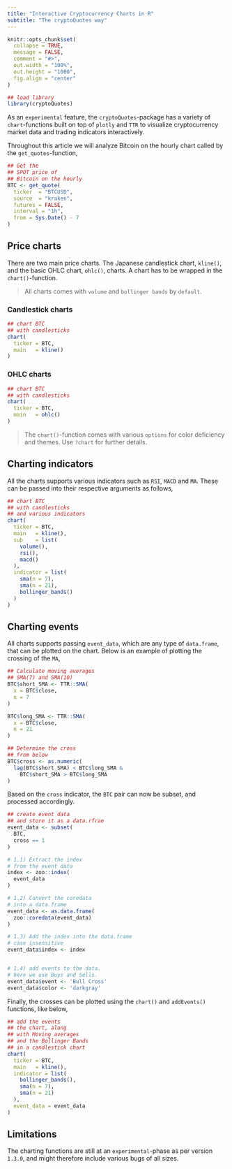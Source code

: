 ```yaml
---
title: "Interactive Cryptocurrency Charts in R"
subtitle: "The cryptoQuotes way"
---
```


```r
knitr::opts_chunk$set(
  collapse = TRUE,
  message = FALSE,
  comment = "#>",
  out.width = "100%",
  out.height = "1000",
  fig.align = "center"
)
```

```r
## load library
library(cryptoQuotes)
```

As an `experimental` feature, the `cryptoQuotes`-package has a variety of `chart`-functions built on top of `plotly` and `TTR` to visualize cryptocurrency market data and trading indicators interactively.

Throughout this article we will analyze Bitcoin on the hourly chart called by the `get_quotes`-function,

```r
## Get the
## SPOT price of 
## Bitcoin on the hourly
BTC <- get_quote(
  ticker  = "BTCUSD",
  source  = "kraken",
  futures = FALSE,
  interval = "1h",
  from = Sys.Date() - 7
)
```

## Price charts

There are two main price charts. The Japanese candlestick chart, ```kline()```, and the basic OHLC chart, ```ohlc()```, charts. A chart has to be wrapped in the ```chart()```-function.

> All charts comes with `volume` and `bollinger bands` by `default`.

### Candlestick charts

```r
## chart BTC
## with candlesticks
chart(
  ticker = BTC,
  main   = kline()
)
```


### OHLC charts

```r
## chart BTC
## with candlesticks
chart(
  ticker = BTC,
  main   = ohlc()
)
```


> The `chart()`-function comes with various `options` for color deficiency and themes. Use `?chart` for
> further details.

## Charting indicators

All the charts supports various indicators such as `RSI`, `MACD` and `MA`. These can be passed into their respective arguments as follows,

```r
## chart BTC
## with candlesticks
## and various indicators
chart(
  ticker = BTC,
  main   = kline(),
  sub    = list(
    volume(),
    rsi(),
    macd()
  ),
  indicator = list(
    sma(n = 7),
    sma(n = 21),
    bollinger_bands()
  )
)
```


## Charting events

All charts supports passing `event_data`, which are any type of `data.frame`, that can be plotted on the chart. Below is an example of plotting the crossing of the `MA`, 


```r
## Calculate moving averages
## SMA(7) and SMA(10)
BTC$short_SMA <- TTR::SMA(
  x = BTC$close,
  n = 7
)

BTC$long_SMA <- TTR::SMA(
  x = BTC$close,
  n = 21
)

## Determine the cross
## from below
BTC$cross <- as.numeric(
  lag(BTC$short_SMA) < BTC$long_SMA &
    BTC$short_SMA > BTC$long_SMA 
)
```


Based on the `cross` indicator, the `BTC` pair can now be subset, and processed accordingly.


```r
## create event data
## and store it as a data.rfrae
event_data <- subset(
  BTC,
  cross == 1
)

# 1.1) Extract the index
# from the event data
index <- zoo::index(
  event_data
)

# 1.2) Convert the coredata
# into a data.frame
event_data <- as.data.frame(
  zoo::coredata(event_data)
)

# 1.3) Add the index into the data.frame
# case insensitive
event_data$index <- index


# 1.4) add events to the data.
# here we use Buys and Sells.
event_data$event <- 'Bull Cross'
event_data$color <- 'darkgray'

```


Finally, the crosses can be plotted using the `chart()` and `addEvents()` functions, like below,

```r
## add the events
## the chart, along
## with Moving averages
## and the Bollinger Bands
## in a candlestick chart
chart(
  ticker = BTC,
  main   = kline(),
  indicator = list(
    bollinger_bands(),
    sma(n = 7),
    sma(n = 21)
  ),
  event_data = event_data
)
```


## Limitations

The charting functions are still at an `experimental`-phase as per version `1.3.0`, and might therefore include various bugs of all sizes.
